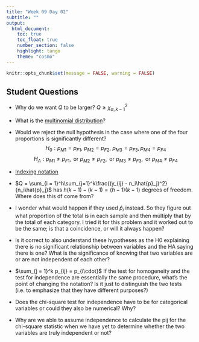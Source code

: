 ```yaml
---
title: "Week 09 Day 02"
subtitle: ""
output: 
  html_document:
    toc: true
    toc_float: true
    number_section: false
    highlight: tango
    theme: "cosmo"
---
```


```r
knitr::opts_chunk$set(message = FALSE, warning = FALSE)
```

## Student Questions

+ Why do we want $Q$ to be larger? $Q \geq \chi^2_{\alpha,k-1}$
+ What is the [multinomial distribution](https://en.wikipedia.org/wiki/Multinomial_distribution)? 
+ Would we reject the null hypothesis in the case where one of the four proportions is significantly different? 
$$H_0: p_{M1} = p_{F1}, \ p_{M2} = p_{F2}, \ p_{M3} = p_{F3}, p_{M4} = p_{F4}$$
$$H_A: p_{M1} \neq p_{F1}, \text{ or  } p_{M2} \neq p_{F2}, \text{ or  } p_{M3} \neq p_{F3}, \text{ or  } p_{M4} \neq p_{F4}$$

+ [Indexing notation ](https://online.stat.psu.edu/stat415/lesson/17/17.1)

+ $Q = \sum_{i = 1}^h\sum_{j=1}^k\frac{(y_{ij} - n_i\hat{p}_j)^2}{n_i\hat{p}_j}$ has $h(k-1) - (k-1) = (h-1)(k-1)$ degrees of freedom. Where does this df come from? 

+  I wonder what would happen if they used $\hat{p}_i$ instead. So they figure out what proportion of the total is in each sample and then multiply that by the total of each category. I tried it for this problem and it worked out to be the same; is that a coincidence, or will it always happen?

+ Is it correct to also understand these hypotheses as the H0 explaining there is no significant relationship between variables and the HA saying there is one? What is the significance of knowing that two variables are or are not independent of each other?

+ $\sum_{j = 1}^k p_{ij} = p_{i\cdot}$ If the test for homogeneity and the test for independence are essentially the same procedure, what's the point of changing the notation? Is it just to distinguish the two tests (i.e. to emphasize that they have different purposes?)

+ Does the chi-square test for independence have to be for categorical variables or could they also be numerical? Why?

+ Why are we able to assume independence to calculate the pij for the chi-square statistic when we have yet to determine whether the two variables are truly independent or not?


